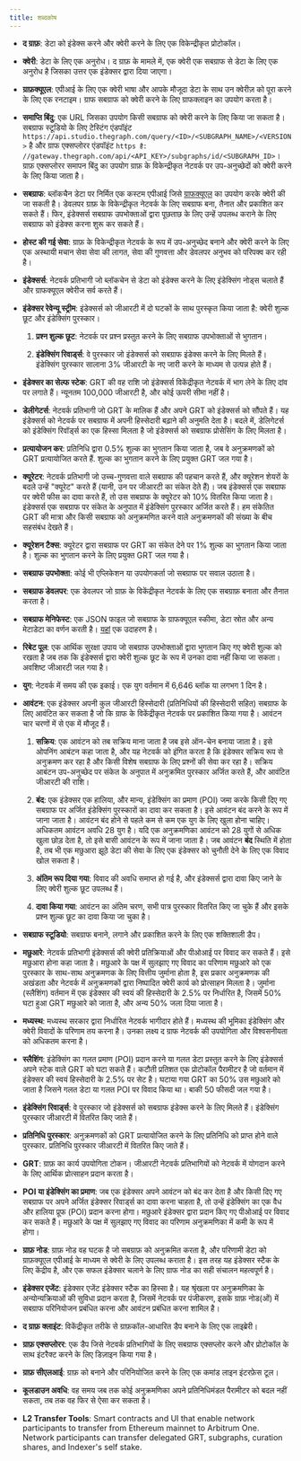 ```yaml
---
title: शब्दकोष
---
```


- **द ग्राफ़**: डेटा को इंडेक्स करने और क्वेरी करने के लिए एक विकेन्द्रीकृत प्रोटोकॉल।

- **क्वेरी**: डेटा के लिए एक अनुरोध। द ग्राफ़ के मामले में, एक क्वेरी एक सबग्राफ से डेटा के लिए एक अनुरोध है जिसका उत्तर एक इंडेक्सर द्वारा दिया जाएगा।

- **ग्राफ़क्यूएल**: एपीआई के लिए एक क्वेरी भाषा और आपके मौजूदा डेटा के साथ उन क्वेरीज़ को पूरा करने के लिए एक रनटाइम। ग्राफ सबग्राफ को क्वेरी करने के लिए ग्राफक्लाइन का उपयोग करता है।

- **समाप्ति बिंदु**: एक URL जिसका उपयोग किसी सबग्राफ को क्वेरी करने के लिए किया जा सकता है। सबग्राफ स्टूडियो के लिए टेस्टिंग एंडपॉइंट `https://api.studio.thegraph.com/query/<ID>/<SUBGRAPH_NAME>/<VERSION>` है और ग्राफ एक्सप्लोरर एंडपॉइंट `https है: //gateway.thegraph.com/api/<API_KEY>/subgraphs/id/<SUBGRAPH_ID>`। ग्राफ़ एक्सप्लोरर समापन बिंदु का उपयोग ग्राफ़ के विकेन्द्रीकृत नेटवर्क पर उप-अनुच्छेदों को क्वेरी करने के लिए किया जाता है।

- **सबग्राफ**: ब्लॉकचैन डेटा पर निर्मित एक कस्टम एपीआई जिसे [ग्राफक्यूएल](https://graphql.org/) का उपयोग करके क्वेरी की जा सकती है। डेवलपर ग्राफ़ के विकेन्द्रीकृत नेटवर्क के लिए सबग्राफ बना, तैनात और प्रकाशित कर सकते हैं। फिर, इंडेक्सर्स सबग्राफ उपभोक्ताओं द्वारा पूछताछ के लिए उन्हें उपलब्ध कराने के लिए सबग्राफ को इंडेक्स करना शुरू कर सकते हैं।

- **होस्ट की गई सेवा**: ग्राफ़ के विकेन्द्रीकृत नेटवर्क के रूप में उप-अनुच्छेद बनाने और क्वेरी करने के लिए एक अस्थायी मचान सेवा सेवा की लागत, सेवा की गुणवत्ता और डेवलपर अनुभव को परिपक्व कर रही है।

- **इंडेक्सर्स**: नेटवर्क प्रतिभागी जो ब्लॉकचेन से डेटा को इंडेक्स करने के लिए इंडेक्सिंग नोड्स चलाते हैं और ग्राफक्यूएल क्वेरीज सर्व करते हैं।

- **इंडेक्सर रेवेन्यू स्ट्रीम**: इंडेक्सर्स को जीआरटी में दो घटकों के साथ पुरस्कृत किया जाता है: क्वेरी शुल्क छूट और इंडेक्सिंग पुरस्कार।

  1. **प्रश्न शुल्क छूट**: नेटवर्क पर प्रश्न प्रस्तुत करने के लिए सबग्राफ उपभोक्ताओं से भुगतान।

  2. **इंडेक्सिंग रिवार्ड्स**: वे पुरस्कार जो इंडेक्सर्स को सबग्राफ इंडेक्स करने के लिए मिलते हैं। इंडेक्सिंग पुरस्कार सालाना 3% जीआरटी के नए जारी करने के माध्यम से उत्पन्न होते हैं।

- **इंडेक्सर का सेल्फ स्टेक**: GRT की वह राशि जो इंडेक्सर्स विकेंद्रीकृत नेटवर्क में भाग लेने के लिए दांव पर लगाते हैं। न्यूनतम 100,000 जीआरटी है, और कोई ऊपरी सीमा नहीं है।

- **डेलीगेटर्स**: नेटवर्क प्रतिभागी जो GRT के मालिक हैं और अपने GRT को इंडेक्सर्स को सौंपते हैं। यह इंडेक्सर्स को नेटवर्क पर सबग्राफ में अपनी हिस्सेदारी बढ़ाने की अनुमति देता है। बदले में, डेलिगेटर्स को इंडेक्सिंग रिवॉर्ड्स का एक हिस्सा मिलता है जो इंडेक्सर्स को सबग्राफ प्रोसेसिंग के लिए मिलता है।

- **प्रत्यायोजन कर**: प्रतिनिधि द्वारा 0.5% शुल्क का भुगतान किया जाता है, जब वे अनुक्रमणकों को GRT प्रत्यायोजित करते हैं. शुल्क का भुगतान करने के लिए प्रयुक्त GRT जल गया है।

- **क्यूरेटर**: नेटवर्क प्रतिभागी जो उच्च-गुणवत्ता वाले सबग्राफ की पहचान करते हैं, और क्यूरेशन शेयरों के बदले उन्हें "क्यूरेट" करते हैं (यानी, उन पर जीआरटी का संकेत देते हैं)। जब इंडेक्सर्स एक सबग्राफ पर क्वेरी फीस का दावा करते हैं, तो उस सबग्राफ के क्यूरेटर को 10% वितरित किया जाता है। इंडेक्सर्स एक सबग्राफ पर संकेत के अनुपात में इंडेक्सिंग पुरस्कार अर्जित करते हैं। हम संकेतित GRT की मात्रा और किसी सबग्राफ को अनुक्रमणित करने वाले अनुक्रमणकों की संख्या के बीच सहसंबंध देखते हैं।

- **क्यूरेशन टैक्स**: क्यूरेटर द्वारा सबग्राफ पर GRT का संकेत देने पर 1% शुल्क का भुगतान किया जाता है। शुल्क का भुगतान करने के लिए प्रयुक्त GRT जल गया है।

- **सबग्राफ उपभोक्ता**: कोई भी एप्लिकेशन या उपयोगकर्ता जो सबग्राफ पर सवाल उठाता है।

- **सबग्राफ डेवलपर**: एक डेवलपर जो ग्राफ़ के विकेंद्रीकृत नेटवर्क के लिए एक सबग्राफ़ बनाता और तैनात करता है।

- **सबग्राफ मेनिफेस्ट**: एक JSON फाइल जो सबग्राफ के ग्राफक्यूएल स्कीमा, डेटा स्रोत और अन्य मेटाडेटा का वर्णन करती है। [यहां](https://ipfs.io/ipfs/QmVQdzeGdPUiLiACeqXRpKAYpyj8Z1yfWLMUq7A7WundUf) एक उदाहरण है।

- **रिबेट पूल**: एक आर्थिक सुरक्षा उपाय जो सबग्राफ उपभोक्ताओं द्वारा भुगतान किए गए क्वेरी शुल्क को रखता है जब तक कि इंडेक्सर्स द्वारा क्वेरी शुल्क छूट के रूप में उनका दावा नहीं किया जा सकता। अवशिष्ट जीआरटी जल गया है।

- **युग**: नेटवर्क में समय की एक इकाई। एक युग वर्तमान में 6,646 ब्लॉक या लगभग 1 दिन है।

- **आवंटन**: एक इंडेक्सर अपनी कुल जीआरटी हिस्सेदारी (प्रतिनिधियों की हिस्सेदारी सहित) सबग्राफ के लिए आवंटित कर सकता है जो कि ग्राफ के विकेंद्रीकृत नेटवर्क पर प्रकाशित किया गया है। आवंटन चार चरणों में से एक में मौजूद हैं।

  1. **सक्रिय**: एक आवंटन को तब सक्रिय माना जाता है जब इसे ऑन-चेन बनाया जाता है। इसे ओपनिंग आबंटन कहा जाता है, और यह नेटवर्क को इंगित करता है कि इंडेक्सर सक्रिय रूप से अनुक्रमण कर रहा है और किसी विशेष सबग्राफ के लिए प्रश्नों की सेवा कर रहा है। सक्रिय आबंटन उप-अनुच्छेद पर संकेत के अनुपात में अनुक्रमित पुरस्कार अर्जित करते हैं, और आवंटित जीआरटी की राशि।

  2. **बंद**: एक इंडेक्सर एक हालिया, और मान्य, इंडेक्सिंग का प्रमाण (POI) जमा करके किसी दिए गए सबग्राफ पर अर्जित इंडेक्सिंग पुरस्कारों का दावा कर सकता है। इसे आवंटन बंद करने के रूप में जाना जाता है। आवंटन बंद होने से पहले कम से कम एक युग के लिए खुला होना चाहिए। अधिकतम आवंटन अवधि 28 युग है। यदि एक अनुक्रमणिका आवंटन को 28 युगों से अधिक खुला छोड़ देता है, तो इसे बासी आवंटन के रूप में जाना जाता है। जब आवंटन **बंद** स्थिति में होता है, तब भी एक मछुआरा झूठे डेटा की सेवा के लिए एक इंडेक्सर को चुनौती देने के लिए एक विवाद खोल सकता है।

  3. **अंतिम रूप दिया गया**: विवाद की अवधि समाप्त हो गई है, और इंडेक्सर्स द्वारा दावा किए जाने के लिए क्वेरी शुल्क छूट उपलब्ध हैं।

  4. **दावा किया गया**: आवंटन का अंतिम चरण, सभी पात्र पुरस्कार वितरित किए जा चुके हैं और इसके प्रश्न शुल्क छूट का दावा किया जा चुका है।

- **सबग्राफ स्टूडियो**: सबग्राफ बनाने, लगाने और प्रकाशित करने के लिए एक शक्तिशाली डैप।

- **मछुआरे**: नेटवर्क प्रतिभागी इंडेक्सर्स की क्वेरी प्रतिक्रियाओं और पीओआई पर विवाद कर सकते हैं। इसे मछुआरा होना कहा जाता है। मछुआरे के पक्ष में सुलझाए गए विवाद का परिणाम मछुआरे को एक पुरस्कार के साथ-साथ अनुक्रमणक के लिए वित्तीय जुर्माना होता है, इस प्रकार अनुक्रमणक की अखंडता और नेटवर्क में अनुक्रमणकों द्वारा निष्पादित क्वेरी कार्य को प्रोत्साहन मिलता है। जुर्माना (स्लैशिंग) वर्तमान में एक इंडेक्सर की स्वयं की हिस्सेदारी के 2.5% पर निर्धारित है, जिसमें 50% घटा हुआ GRT मछुआरे को जाता है, और अन्य 50% जला दिया जाता है।

- **मध्यस्थ**: मध्यस्थ सरकार द्वारा निर्धारित नेटवर्क भागीदार होते हैं। मध्यस्थ की भूमिका इंडेक्सिंग और क्वेरी विवादों के परिणाम तय करना है। उनका लक्ष्य द ग्राफ नेटवर्क की उपयोगिता और विश्वसनीयता को अधिकतम करना है।

- **स्लैशिंग**: इंडेक्सिंग का गलत प्रमाण (POI) प्रदान करने या गलत डेटा प्रस्तुत करने के लिए इंडेक्सर्स अपने स्टेक वाले GRT को घटा सकते हैं। कटौती प्रतिशत एक प्रोटोकॉल पैरामीटर है जो वर्तमान में इंडेक्सर की स्वयं हिस्सेदारी के 2.5% पर सेट है। घटाया गया GRT का 50% उस मछुआरे को जाता है जिसने गलत डेटा या गलत POI पर विवाद किया था। बाकी 50 फीसदी जल गया है।

- **इंडेक्सिंग रिवार्ड्स**: वे पुरस्कार जो इंडेक्सर्स को सबग्राफ इंडेक्स करने के लिए मिलते हैं। इंडेक्सिंग पुरस्कार जीआरटी में वितरित किए जाते हैं।

- **प्रतिनिधि पुरस्कार**: अनुक्रमणकों को GRT प्रत्यायोजित करने के लिए प्रतिनिधि को प्राप्त होने वाले पुरस्कार. प्रतिनिधि पुरस्कार जीआरटी में वितरित किए जाते हैं।

- **GRT**: ग्राफ़ का कार्य उपयोगिता टोकन। जीआरटी नेटवर्क प्रतिभागियों को नेटवर्क में योगदान करने के लिए आर्थिक प्रोत्साहन प्रदान करता है।

- **POI या इंडेक्सिंग का प्रमाण**: जब एक इंडेक्सर अपने आवंटन को बंद कर देता है और किसी दिए गए सबग्राफ पर अपने अर्जित इंडेक्सर रिवार्ड्स का दावा करना चाहता है, तो उन्हें इंडेक्सिंग का एक वैध और हालिया प्रूफ (POI) प्रदान करना होगा। मछुआरे इंडेक्सर द्वारा प्रदान किए गए पीओआई पर विवाद कर सकते हैं। मछुआरे के पक्ष में सुलझाए गए विवाद का परिणाम अनुक्रमणिका में कमी के रूप में होगा।

- **ग्राफ़ नोड**: ग्राफ़ नोड वह घटक है जो सबग्राफ़ को अनुक्रमित करता है, और परिणामी डेटा को ग्राफ़क्यूएल एपीआई के माध्यम से क्वेरी के लिए उपलब्ध कराता है। इस तरह यह इंडेक्सर स्टैक के लिए केंद्रीय है, और एक सफल इंडेक्सर चलाने के लिए ग्राफ नोड का सही संचालन महत्वपूर्ण है।

- **इंडेक्सर एजेंट**: इंडेक्सर एजेंट इंडेक्सर स्टैक का हिस्सा है। यह श्रृंखला पर अनुक्रमणिका के अन्योन्यक्रियाओं की सुविधा प्रदान करता है, जिसमें नेटवर्क पर पंजीकरण, इसके ग्राफ़ नोड(ओं) में सबग्राफ परिनियोजन प्रबंधित करना और आवंटन प्रबंधित करना शामिल है।

- **द ग्राफ़ क्लाइंट**: विकेंद्रीकृत तरीके से ग्राफ़कॉल-आधारित डैप बनाने के लिए एक लाइब्रेरी।

- **ग्राफ़ एक्सप्लोरर**: एक डैप जिसे नेटवर्क प्रतिभागियों के लिए सबग्राफ एक्सप्लोर करने और प्रोटोकॉल के साथ इंटरैक्ट करने के लिए डिज़ाइन किया गया है।

- **ग्राफ़ सीएलआई**: ग्राफ़ को बनाने और परिनियोजित करने के लिए एक कमांड लाइन इंटरफ़ेस टूल।

- **कूलडाउन अवधि**: वह समय जब तक कोई अनुक्रमणिका अपने प्रतिनिधिमंडल पैरामीटर को बदल नहीं सकता, तब तक वह फिर से ऐसा कर सकता है।

- **L2 Transfer Tools**: Smart contracts and UI that enable network participants to transfer from Ethereum mainnet to Arbitrum One. Network participants can transfer delegated GRT, subgraphs, curation shares, and Indexer's self stake.

